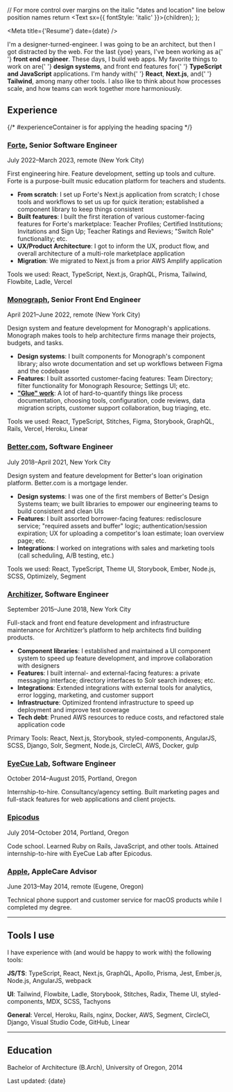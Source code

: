 


  // For more control over margins on the italic "dates and location" line below position names
  return <Text sx={{ fontStyle: 'italic' }}>{children}</Text>;
};

<Meta title={'Resume'} date={date} />

<Greeting />

<Message>
  <Text as="p">
    I'm a designer-turned-engineer. I was going to be an architect, but then I
    got distracted by the web. For the last {yoe} years, I've been working as a{' '}
    <strong>front end engineer</strong>.
  </Text>
  <Text as="p" sx={{ marginTop: 3 }}>
    These days, I build web apps. My favorite things to work on are{' '}
    <strong>design systems</strong>, and front end features for{' '}
    <strong>TypeScript and JavaScript</strong> applications. I'm handy with{' '}
    <strong>React</strong>, <strong>Next.js</strong>, and{' '}
    <strong>Tailwind</strong>, among many other tools. I also like to think
    about how processes scale, and how teams can work together more
    harmoniously.
  </Text>
</Message>

## Experience

<div id="experienceContainer">
{/* #experienceContainer is for applying the heading spacing */}

### **[Forte](https://fortelessons.com)**, Senior Software Engineer

<DatesAndLocation>
  July 2022–March 2023, remote (New York City)
</DatesAndLocation>

First engineering hire. Feature development, setting up tools and culture. Forte is a purpose-built music education platform for teachers and students.

- **From scratch**: I set up Forte's Next.js application from scratch; I chose tools and workflows to set us up for quick iteration; established a component library to keep things consistent
- **Built features**: I built the first iteration of various customer-facing features for Forte's marketplace: Teacher Profiles; Certified Institutions; Invitations and Sign Up; Teacher Ratings and Reviews; "Switch Role" functionality; etc.
- **UX/Product Architecture**: I got to inform the UX, product flow, and overall architecture of a multi-role marketplace application
- **Migration**: We migrated to Next.js from a prior AWS Amplify application

Tools we used: React, TypeScript, Next.js, GraphQL, Prisma, Tailwind, Flowbite, Ladle, Vercel

### **[Monograph](https://monograph.com)**, Senior Front End Engineer

<DatesAndLocation>
  April 2021–June 2022, remote (New York City)
</DatesAndLocation>

Design system and feature development for Monograph's applications. Monograph makes tools to help architecture firms manage their projects, budgets, and tasks.

- **Design systems**: I built components for Monograph's component library; also wrote documentation and set up workflows between Figma and the codebase
- **Features**: I built assorted customer-facing features: Team Directory; filter functionality for Monograph Resource; Settings UI; etc.
- **["Glue" work](https://noidea.dog/glue)**: A lot of hard-to-quantify things like process documentation, choosing tools, configuration, code reviews, data migration scripts, customer support collaboration, bug triaging, etc.

Tools we used: React, TypeScript, Stitches, Figma, Storybook, GraphQL, Rails, Vercel, Heroku, Linear

### **[Better.com](https://better.com)**, Software Engineer

<DatesAndLocation>July 2018–April 2021, New York City</DatesAndLocation>

Design system and feature development for Better's loan origination platform. Better.com is a mortgage lender.

- **Design systems**: I was one of the first members of Better's Design Systems team; we built libraries to empower our engineering teams to build consistent and clean UIs
- **Features**: I built assorted borrower-facing features: redisclosure service; "required assets and buffer" logic; authentication/session expiration; UX for uploading a competitor's loan estimate; loan overview page; etc.
- **Integrations**: I worked on integrations with sales and marketing tools (call scheduling, A/B testing, etc.)

Tools we used: React, TypeScript, Theme UI, Storybook, Ember, Node.js, SCSS, Optimizely, Segment

### **[Architizer](https://architizer.com)**, Software Engineer

<DatesAndLocation>September 2015–June 2018, New York City</DatesAndLocation>

Full-stack and front end feature development and infrastructure maintenance for Architizer’s platform to help architects find building products.

- **Component libraries**: I established and maintained a UI component system to speed up feature development, and improve collaboration with designers
- **Features**: I built internal- and external-facing features: a private messaging interface; directory interfaces to Solr search indexes; etc.
- **Integrations**: Extended integrations with external tools for analytics, error logging, marketing, and customer support
- **Infrastructure**: Optimized frontend infrastructure to speed up deployment and improve test coverage
- **Tech debt**: Pruned AWS resources to reduce costs, and refactored stale application code

Primary Tools: React, Next.js, Storybook, styled-components, AngularJS, SCSS, Django, Solr, Segment, Node.js, CircleCI, AWS, Docker, gulp

### **[EyeCue Lab](https://eyecuelab.com)**, Software Engineer

<DatesAndLocation>October 2014–August 2015, Portland, Oregon</DatesAndLocation>

Internship-to-hire. Consultancy/agency setting. Built marketing pages and full-stack features for web applications and client projects.

### **[Epicodus](https://epicodus.com)**

<DatesAndLocation>July 2014–October 2014, Portland, Oregon</DatesAndLocation>

Code school. Learned Ruby on Rails, JavaScript, and other tools. Attained internship-to-hire with EyeCue Lab after Epicodus.

### **[Apple](https://apple.com)**, AppleCare Advisor

<DatesAndLocation>June 2013–May 2014, remote (Eugene, Oregon)</DatesAndLocation>

Technical phone support and customer service for macOS products while I completed my degree.

</div>

<hr style={{ 'margin-top': '2rem' }} />

## Tools I use

I have experience with (and would be happy to work with) the following tools:

**JS/TS**: TypeScript, React, Next.js, GraphQL, Apollo, Prisma, Jest, Ember.js, Node.js, AngularJS, webpack

**UI**: Tailwind, Flowbite, Ladle, Storybook, Stitches, Radix, Theme UI, styled-components, MDX, SCSS, Tachyons

**General**: Vercel, Heroku, Rails, nginx, Docker, AWS, Segment, CircleCI, Django, Visual Studio Code, GitHub, Linear

<hr style={{ 'margin-top': '2rem' }} />

## Education

Bachelor of Architecture (B.Arch), University of Oregon, 2014

<Text as="p" variant="label">
  Last updated: {date}
</Text>
